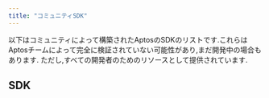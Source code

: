 ```yaml
---
title: "コミュニティSDK"
---
```



以下はコミュニティによって構築されたAptosのSDKのリストです.これらはAptosチームによって完全に検証されていない可能性があり,まだ開発中の場合もあります.
ただし,すべての開発者のためのリソースとして提供されています.

## SDK

<CardGrid>
  <LinkCard href="/ja/build/sdks/community-sdks/kotlin-sdk" title="Kotlin SDK" description="KaptosによるAptos KotlinマルチプラットフォームSDK" />

<LinkCard href="/ja/build/sdks/community-sdks/swift-sdk" title="Swift SDK" description="AlcoveによるAptos Swift SDK" />
</CardGrid>
